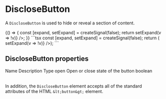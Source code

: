 
# DiscloseButton

A `DiscloseButton` is used to hide or reveal a section of content.

<DemoSection>
  {() => {
    const [expand, setExpand] = createSignal(false);
    return <DiscloseButton open={expand()} onClick={() => setExpand(v => !v)} />;
  }}
</DemoSection>
<SourceCode>
```tsx
const [expand, setExpand] = createSignal(false);
return (<DiscloseButton open={expand()} onClick={() => setExpand(v => !v)} />);
```
</SourceCode>

## DiscloseButton properties

<Table>
  <Table.Head>
    <Table.Row>
      <Table.Cell>Name</Table.Cell>
      <Table.Cell>Description</Table.Cell>
      <Table.Cell>Type</Table.Cell>
    </Table.Row>
  </Table.Head>
  <Table.Body>
    <Table.Row>
      <Table.Cell>open</Table.Cell>
      <Table.Cell>Open or close state of the button</Table.Cell>
      <Table.Cell>boolean</Table.Cell>
    </Table.Row>
  </Table.Body>
</Table>

In addition, the `DiscloseButton` element accepts all of the standard attributes of the HTML `&lt;button&gt;`
element.
